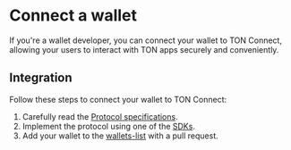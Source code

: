 

# Connect a wallet

If you're a wallet developer, you can connect your wallet to TON Connect, allowing your users to interact with TON apps securely and conveniently.

## Integration

Follow these steps to connect your wallet to TON Connect:

1. Carefully read the [Protocol specifications](/v3/guidelines/ton-connect/overview/).
2. Implement the protocol using one of the [SDKs](/v3/guidelines/ton-connect/guidelines/developers).
3. Add your wallet to the [wallets-list](https://github.com/ton-blockchain/wallets-list) with a pull request.

<Feedback />
